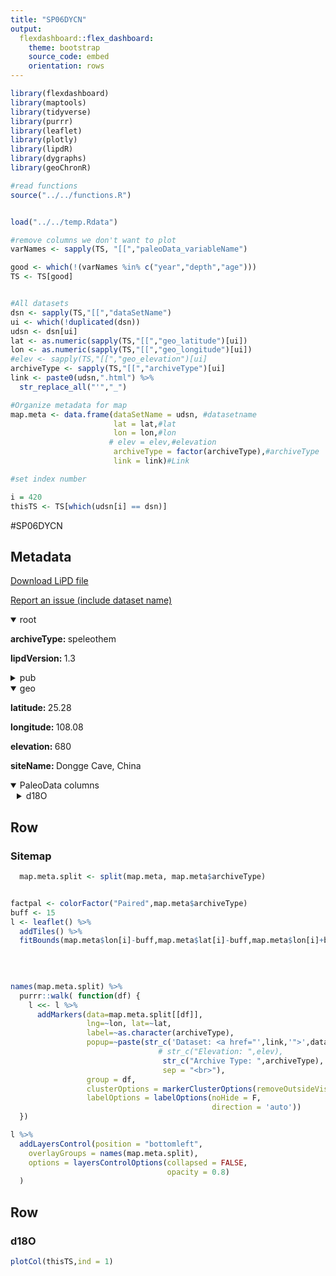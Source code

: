 ```yaml
---
title: "SP06DYCN"
output: 
  flexdashboard::flex_dashboard:
    theme: bootstrap
    source_code: embed
    orientation: rows
---
```


```r
library(flexdashboard)
library(maptools)
library(tidyverse)
library(purrr)
library(leaflet)
library(plotly)
library(lipdR)
library(dygraphs)
library(geoChronR)

#read functions
source("../../functions.R")


load("../../temp.Rdata")

#remove columns we don't want to plot
varNames <- sapply(TS, "[[","paleoData_variableName")

good <- which(!(varNames %in% c("year","depth","age")))
TS <- TS[good]


#All datasets
dsn <- sapply(TS,"[[","dataSetName")
ui <- which(!duplicated(dsn))
udsn <- dsn[ui]
lat <- as.numeric(sapply(TS,"[[","geo_latitude")[ui])
lon <- as.numeric(sapply(TS,"[[","geo_longitude")[ui])
#elev <- sapply(TS,"[[","geo_elevation")[ui]
archiveType <- sapply(TS,"[[","archiveType")[ui]
link <- paste0(udsn,".html") %>% 
  str_replace_all("'","_")

#Organize metadata for map
map.meta <- data.frame(dataSetName = udsn, #datasetname
                       lat = lat,#lat
                       lon = lon,#lon
                      # elev = elev,#elevation
                       archiveType = factor(archiveType),#archiveType
                       link = link)#Link

#set index number

i = 420
thisTS <- TS[which(udsn[i] == dsn)]
```
#SP06DYCN

Metadata {.sidebar}
-------------------------------------
[Download LiPD file](SP06DYCN.lpd)
            

[Report an issue (include dataset name)](https://github.com/nickmckay/LiPDverse/issues)

<details open style="margin-left: 0px">
<summary>root</summary>
<p style="margin-left: 0px"><strong>archiveType: </strong>speleothem
<p style="margin-left: 0px"><strong>lipdVersion: </strong>1.3
</details>
<details>
<summary>pub</summary>
<details style="margin-left: 10px">
<summary>pub1</summary>
<p style="margin-left: 10px"><strong>author: </strong>Dykoski, CA
<p style="margin-left: 10px"><strong>pubYear: </strong>2006
<p style="margin-left: 10px"><strong>DOI: </strong>10.1016/j.epsl.2005.01.036
</details>
<details style="margin-left: 10px">
<summary>pub2</summary>
</details>
<details style="margin-left: 10px">
<summary>pub3</summary>
</details>
</details>
<details open style="margin-left: 0px">
<summary>geo</summary>
<p style="margin-left: 0px"><strong>latitude: </strong>25.28
<p style="margin-left: 0px"><strong>longitude: </strong>108.08
<p style="margin-left: 0px"><strong>elevation: </strong>680
<p style="margin-left: 0px"><strong>siteName: </strong>Dongge Cave, China
</details>
<details open>
<summary>PaleoData columns</summary>
<details style="margin-left: 10px">
<summary>d18O</summary>
<p style="margin-left: 10px"><strong>TSid: </strong>SP06DYCN01A
<p style="margin-left: 10px"><strong>variableName: </strong>d18O
<p style="margin-left: 10px"><strong>units: </strong>permil
<p style="margin-left: 10px"><strong>description: </strong>carbonate
<details>
<summary>interpretation</summary>
<details style="margin-left: 20px">
<summary>1</summary>
<p style="margin-left: 20px"><strong>basis: </strong>Yuan et al. [12] observed that other northern low- latitude sites around the world (Venezuela, [24]; and Israel, [25]) record y18O changes similar to China that are inverted with respect to the y18O record in Greenland. However, these sites do not record the strong seasonal difference in precipitation observed in China. To broaden the interpretation of y18O values to these other sites, Yuan et al. [12] modified the previous explanation by describing how changes in the percentage of water vapor lost prior to reaching the subtropics varied over time using a Rayleigh fractionation model [26]. Integrated rainfall from  tropical sources to SE China during glacial times was calculated to be 65% of that during the mid-Holocene [12]. Thus, following this interpretation, changes in the proportion of precipitation reaching China corre- late with changes in Greenland temperature. The Yuan et al. [12] mechanism provides a single explanation for the fact that the y18O relationship seen in the northern tropics and subtropics at multiple sites is inverted with respect to Greenland.,evidence of equilibrium found from (1) lack of correlation between d18O and d13C and (2) Replicated sample from the same cave with different dripwater properties,groundwater d18O,from 1 to 19,,,,years,,,,,,Fraction of water vapor lost from an air mass,2,year,,,,,,,,,,,,,,,,,,,https://docs.google.com/spreadsheets/d/1OyOWgsBrRwp5sjVgqS1GFO2wnRkwGNY4wUXIpib45N4 SP06RACA01,SP06RACA,,SP06RACA01,Speleothem (SP),,Carlsbad.Rasmussen.2006,2006,10.1029/2006GL025714,,,,,,,,,, ,,,,32.1,104.26,,Carlsbad cave,,,LaminaeThickness,mm,Annual growth bands from two stalagmites sampled in two nearby caves,,number and thickeness of stalagmite layers,rainfall amount,Pacific-modulated precipitation variability during the late Holocene from the southwestern USA: mechanisms driving drought cycles,annual,,the thickness of the laminae decrease during periods of drought,,,,The data are supported by U-Th results,,,years,It has been demonstrated that some speleothems from the Guadalupe Mountains in southeastern New Mexico are annually banded, and variations in band thickness and mineralogy can be used as a record of regional relative moisture [Asmerom and Polyak, 2004].,,Changes in precipitation over relatively short time periods are indicated by hiatuses in stalagmite growth and large-scale shifts in band thickness,,,no isotopic analyes here,1,,,,,,,,,,,,,,,,,,,,https://docs.google.com/spreadsheets/d/1bxnCwCgUbDr2MFZp193p1MHzpsTuqPZuBYBzy1LcMCU SP07ASUS01A,SP07ASUS,,SP07ASUS01A,Speleothem (SP),,Asmerom, P,2007,10.1130/G22865A.1,,,,,,,,,, ,,,,32.083,-105.1667,,Pink Panter Cave, New Mexico,,,d18O,parts per mil,stable isotopes (d18O),,calcite powder,rainfall amount,more positive d18O values are interpreted to represent wetter conditions,under present conditions, wet years often have higehr amount of winter rain, but d18O may reflect high summer rain, winter rain, or both,negative,observed negative correlation between summer monsoon rainfall amount and d18O,,groundwater d18O,7-71,,,,years,observed negative correlation between summer monsoon rainfall amount and d18O,,negative,,,isotopic composition of rainfall,2,,,,,,,,,,,,,,,,,,,,https://docs.google.com/spreadsheets/d/1TLPUcn1ABQX_Rf5RWRDie6kyNZ6ZrNhq04Dpv-l2FvQ SP07DEUS01A,SP07DEUS,,SP07DEUS01A,Speleothem (SP),,Denniston, RF,2007,10.1016/j.yqres.2007.04.001,,,,,,,,,, ,,,,38.9,-92.3,,Devils Icebox Cave, Missouri,,,d18O,parts per mil,stable isotopes (d18O),,calcite powder,rainfall amount,more poritive d13C values reflect less rainfall amount,,negative,The influence of vegetation changes and changes in the water residence time on d13C of DIC. Drier conditions cause an increase of C4 plants in the vegetation and longer residence times of water in the bedrock (increasing the contribution of bedrock carbonate to DIC). Either one would cause an increase of d13C in the speleothem. Temperature changes may have a similar effect but would also affect d18O. Since d18O values are stable a temperature effect therefore can be eliminated.,repetition test comparing d18O and d13C of two speleothems shows similar trends,d13C of DIC; groundwater d18O,10-100,age model,,,years,,,,,,precipitation amount,,,,,,,,,,,,,,,,,,,,,https://docs.google.com/spreadsheets/d/1CKvU6bQUbaqK0SdowSO09No7Z9Hfx3wxtlzWgwIMamk SP07DEUS01A_d13C,SP07DEUS,,,Speleothem (SP),,Denniston, RF,2007,10.1016/j.yqres.2007.04.001,,,,,,,,,, ,,,,38.9,-92.3,,Devils Icebox Cave, Missouri,,,d13C,parts per mil,stable isotopes (d13C)  ,,,,,,,,,,,,,,,,,,,,,,,,,,,,,,,,,,,,,,,,,https://docs.google.com/spreadsheets/d/1CKvU6bQUbaqK0SdowSO09No7Z9Hfx3wxtlzWgwIMamk SP07FLOM01A,SP07FLOM,,SP07FLOM01A,Speleothem (SP),,Fleitmann, D,2007,10.1016/j.quascirev.2003.06.019,,,,,,,,,, ,,,,17.17,54.3,,Qunf Cave, Oman,,,d18O,parts per mil,stable isotopes d18O,,calcite powder,Indian Summer Monsoon,more negative values of d18O are interpreted as indicative of increased monsoon strength,year round,negative,Based on previously published results from Oman and Yemen, we interpret the oxygen isotope ratios of stalagmite calcite to primarily reflect variations in the amount of rainfall (termed ??amount effect??; Dansgaard, 1964;Rozanski et al., 1992), with more negative d18O reflecting higher monsoon rainfall (Burns et al., 1998, 2001, 2003; Neff et al., 2001; detailed discussion in Fleitmann et al., 2004). This interpretation is substantiated by isotopic time series of tropical precipitation (Dansgaard, 1964; Rozanski et al., 1992; Johnson and Ingram, 2004) and paleoclimate records from the ASM domain (e.g., Wei and Gasse, 1999; Wang et al., 2001, 2005; Dykoski et al., 2005), which confirm the inverse relationship between d18O and the amount of precipitation in regions affected by monsoons"
<p style="margin-left: 20px"><strong>interpDirection: </strong>negative
<p style="margin-left: 20px"><strong>scope: </strong>climate
<p style="margin-left: 20px"><strong>seasonality: </strong>year round
<p style="margin-left: 20px"><strong>variable: </strong>East Asian Monsoon Strength
<p style="margin-left: 20px"><strong>variableDetail: </strong>more negative values of d18O are interpreted as indicative of increased monsoon strength
</details>
<details style="margin-left: 20px">
<summary>2</summary>
<p style="margin-left: 20px"><strong>direction: </strong>northern moisture source for late Holocene gives a positive change in d18O
<p style="margin-left: 20px"><strong>inferredMaterial: </strong>rainfall d18O
<p style="margin-left: 20px"><strong>integrationTime: </strong>from 1.5 to 10
<p style="margin-left: 20px"><strong>integrationTimeBasis: </strong>age model
<p style="margin-left: 20px"><strong>integrationTimeUnits: </strong>years
<p style="margin-left: 20px"><strong>rank: </strong>2
<p style="margin-left: 20px"><strong>scope: </strong>isotope
<p style="margin-left: 20px"><strong>seasonality: </strong>year
<p style="margin-left: 20px"><strong>variable: </strong>amount of monsoon rainfall
</details>
</details>
</details>

Row
-----------------------------------------------------------------------

### Sitemap

```r
  map.meta.split <- split(map.meta, map.meta$archiveType)


factpal <- colorFactor("Paired",map.meta$archiveType)
buff <- 15
l <- leaflet() %>% 
  addTiles() %>% 
  fitBounds(map.meta$lon[i]-buff,map.meta$lat[i]-buff,map.meta$lon[i]+buff,map.meta$lat[i]+buff)
  

  
  
names(map.meta.split) %>%
  purrr::walk( function(df) {
    l <<- l %>%
      addMarkers(data=map.meta.split[[df]],
                 lng=~lon, lat=~lat,
                 label=~as.character(archiveType),
                 popup=~paste(str_c('Dataset: <a href="',link,'">',dataSetName,'</a>'),
                                 # str_c("Elevation: ",elev),
                                  str_c("Archive Type: ",archiveType),
                                  sep = "<br>"),
                 group = df,
                 clusterOptions = markerClusterOptions(removeOutsideVisibleBounds = F),
                 labelOptions = labelOptions(noHide = F,
                                             direction = 'auto'))
  })

l %>%
  addLayersControl(position = "bottomleft",
    overlayGroups = names(map.meta.split),
    options = layersControlOptions(collapsed = FALSE,
                                   opacity = 0.8)
  )
```

Row {.tabset .tabset-fade}
-----------------------------------------------------------------------

### d18O
```r
plotCol(thisTS,ind = 1)
```
